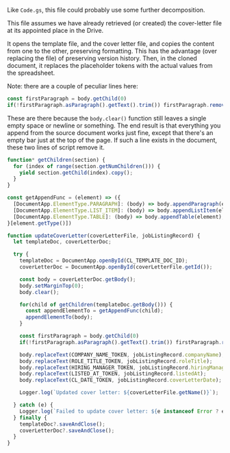 Like `Code.gs`, this file could probably use some further decomposition.

This file assumes we have already retrieved (or created) the
cover-letter file at its appointed place in the Drive.

It opens the template file, and the cover letter file, and copies the
content from one to the other, preserving formatting. This has the
advantage (over replacing the file) of preserving version history.
Then, in the cloned document, it replaces the placeholder tokens with
the actual values from the spreadsheet.

Note: there are a couple of peculiar lines here:
```javascript
const firstParagraph = body.getChild(0)
if(!firstParagraph.asParagraph().getText().trim()) firstParagraph.removeFromParent();
```

These are there because the `body.clear()` function still leaves a
single empty space or newline or something. The end result is that
everything you append from the source document works just fine, except
that there's an empty bar just at the top of the page. If such a line
exists in the document, these two lines of script remove it.

```javascript title="updateCoverLetter.gs" showLineNumbers
function* getChildren(section) {
  for (index of range(section.getNumChildren())) {
    yield section.getChild(index).copy();
  }
}

const getAppendFunc = (element) => ({
  [DocumentApp.ElementType.PARAGRAPH]: (body) => body.appendParagraph(element),
  [DocumentApp.ElementType.LIST_ITEM]: (body) => body.appendListItem(element),
  [DocumentApp.ElementType.TABLE]: (body) => body.appendTable(element),
}[element.getType()])

function updateCoverLetter(coverLetterFile, jobListingRecord) {
  let templateDoc, coverLetterDoc;

  try {
    templateDoc = DocumentApp.openById(CL_TEMPLATE_DOC_ID);
    coverLetterDoc = DocumentApp.openById(coverLetterFile.getId());

    const body = coverLetterDoc.getBody();
    body.setMarginTop(0);
    body.clear();

    for(child of getChildren(templateDoc.getBody())) {
      const appendElementTo = getAppendFunc(child);
      appendElementTo(body);
    }

    const firstParagraph = body.getChild(0)
    if(!firstParagraph.asParagraph().getText().trim()) firstParagraph.removeFromParent();

    body.replaceText(COMPANY_NAME_TOKEN, jobListingRecord.companyName);
    body.replaceText(ROLE_TITLE_TOKEN, jobListingRecord.roleTitle);
    body.replaceText(HIRING_MANAGER_TOKEN, jobListingRecord.hiringManager);
    body.replaceText(LISTED_AT_TOKEN, jobListingRecord.listedAt);
    body.replaceText(CL_DATE_TOKEN, jobListingRecord.coverLetterDate);

    Logger.log(`Updated cover letter: ${coverLetterFile.getName()}`);

  } catch (e) {
    Logger.log(`Failed to update cover letter: ${e instanceof Error ? e.message : e}`);
  } finally {
    templateDoc?.saveAndClose();
    coverLetterDoc?.saveAndClose();
  }
}

```